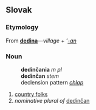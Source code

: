 == Slovak ==
=== Etymology ===
From '''[[dedina#Slovak|dedina]]'''&mdash;''village'' + '''[[-an]]''
=== Noun ===
:'''dedinčania''' ''m pl''
:'''dedinčan''' ''stem''
:declension pattern ''[[Slovak declension pattern chlap|chlap]]''
# [[country folks]]
# ''nominative plural of'' [[dedinčan#Slovak|dedinčan]]